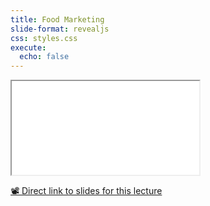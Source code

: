 ```yaml
---
title: Food Marketing 
slide-format: revealjs
css: styles.css
execute:
  echo: false
---
```


<div>
```{=html}
<iframe class="slide-deck" src="../slides/seven/"></iframe>
```
</div>

[📽️ Direct link to slides for this lecture](slides/two/)
